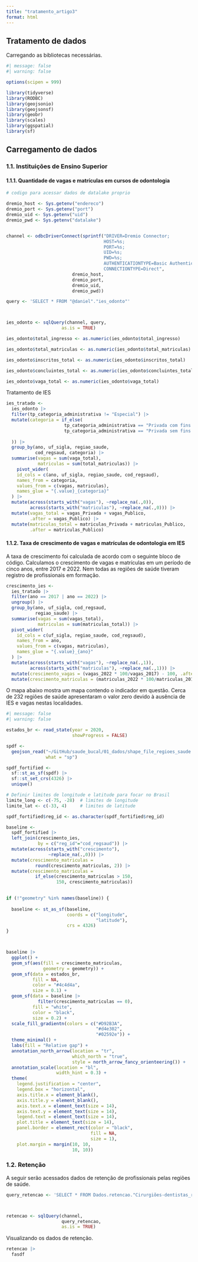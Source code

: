 ```yaml
---
title: "tratamento_artigo3"
format: html
---
```


## Tratamento de dados

Carregando as bibliotecas necessárias.

```r
#| message: false
#| warning: false

options(scipen = 999)

library(tidyverse)
library(RODBC)
library(geojsonio)
library(geojsonsf)
library(geobr)
library(scales)
library(ggspatial) 
library(sf)

```

## Carregamento de dados

### 1.1. Instituições de Ensino Superior

#### 1.1.1. Quantidade de vagas e matrículas em cursos de odontologia

```r

# codigo para acessar dados de datalake proprio 

dremio_host <- Sys.getenv("endereco")
dremio_port <- Sys.getenv("port")
dremio_uid <- Sys.getenv("uid")
dremio_pwd <- Sys.getenv("datalake")


channel <- odbcDriverConnect(sprintf("DRIVER=Dremio Connector;
                                     HOST=%s;
                                     PORT=%s;
                                     UID=%s;
                                     PWD=%s;
                                     AUTHENTICATIONTYPE=Basic Authentication;
                                     CONNECTIONTYPE=Direct", 
                         dremio_host, 
                         dremio_port, 
                         dremio_uid, 
                         dremio_pwd))

query <- 'SELECT * FROM "@daniel"."ies_odonto"'



ies_odonto <- sqlQuery(channel, query, 
                     as.is = TRUE) 

ies_odonto$total_ingresso <- as.numeric(ies_odonto$total_ingresso)

ies_odonto$total_matriculas <- as.numeric(ies_odonto$total_matriculas)

ies_odonto$inscritos_total <- as.numeric(ies_odonto$inscritos_total)

ies_odonto$concluintes_total <- as.numeric(ies_odonto$concluintes_total)

ies_odonto$vaga_total <- as.numeric(ies_odonto$vaga_total)


```

Tratamento de IES

```r

ies_tratado <- 
  ies_odonto |> 
  filter(tp_categoria_administrativa != "Especial") |> 
  mutate(categoria = if_else(
                      tp_categoria_administrativa == "Privada com fins lucrativos" |
                      tp_categoria_administrativa == "Privada sem fins lucrativos", "Privada", "Publico"
                      
  )) |> 
  group_by(ano, uf_sigla, regiao_saude, 
           cod_regsaud, categoria) |> 
  summarise(vagas = sum(vaga_total),
            matriculas = sum(total_matriculas)) |> 
    pivot_wider(
    id_cols = c(ano, uf_sigla, regiao_saude, cod_regsaud),
    names_from = categoria,
    values_from = c(vagas, matriculas),
    names_glue = "{.value}_{categoria}"
  ) |> 
  mutate(across(starts_with("vagas"), ~replace_na(.,0)),
         across(starts_with("matriculas"), ~replace_na(.,0))) |> 
  mutate(vagas_total = vagas_Privada + vagas_Publico, 
         .after = vagas_Publico) |> 
  mutate(matriculas_total = matriculas_Privada + matriculas_Publico, 
         .after = matriculas_Publico)

```

#### 1.1.2. Taxa de crescimento de vagas e matrículas de odontologia em IES

A taxa de crescimento foi calculada de acordo com o seguinte bloco de código. Calculamos o crescimento de vagas e matrículas em um período de cinco anos, entre 2017 e 2022. Nem todas as regiões de saúde tiveram registro de profissionais em formação.

```r

crescimento_ies <- 
  ies_tratado |> 
  filter(ano == 2017 | ano == 2022) |> 
  ungroup() |> 
  group_by(ano, uf_sigla, cod_regsaud,
           regiao_saude) |> 
  summarise(vagas = sum(vagas_total),
            matriculas = sum(matriculas_total)) |> 
  pivot_wider(
    id_cols = c(uf_sigla, regiao_saude, cod_regsaud),
    names_from = ano,
    values_from = c(vagas, matriculas),
    names_glue = "{.value}_{ano}"
  ) |> 
  mutate(across(starts_with("vagas"), ~replace_na(.,1)),
         across(starts_with("matriculas"), ~replace_na(.,1))) |> 
  mutate(crescimento_vagas = (vagas_2022 * 100/vagas_2017) - 100, .after = vagas_2022) |> 
  mutate(crescimento_matriculas = (matriculas_2022 * 100/matriculas_2017) - 100, .after = matriculas_2022)


```

O mapa abaixo mostra um mapa contendo o indicador em questão. Cerca de 232 regiões de saúde apresentaram o valor zero devido à ausência de IES e vagas nestas localidades.

```r
#| message: false
#| warning: false

estados_br <- read_state(year = 2020,
                         showProgress = FALSE)

spdf <- 
  geojson_read("~/GitHub/saude_bucal/01_dados/shape_file_regioes_saude.json", 
               what = "sp") 

spdf_fortified <- 
  sf::st_as_sf(spdf) |> 
  sf::st_set_crs(4326) |> 
  unique()

# Definir limites de longitude e latitude para focar no Brasil
limite_long <- c(-75, -28)  # limites de longitude
limite_lat <- c(-33, 4)     # limites de latitude

spdf_fortified$reg_id <- as.character(spdf_fortified$reg_id)

baseline <- 
  spdf_fortified |> 
  left_join(crescimento_ies, 
            by = c("reg_id"="cod_regsaud")) |> 
  mutate(across(starts_with("crescimento"), 
                ~replace_na(.,0))) |> 
  mutate(crescimento_matriculas = 
           round(crescimento_matriculas, 2)) |> 
  mutate(crescimento_matriculas = 
           if_else(crescimento_matriculas > 150, 
                   150, crescimento_matriculas)) 
  

if (!"geometry" %in% names(baseline)) {
  
  baseline <- st_as_sf(baseline, 
                       coords = c("longitude", 
                                  "latitude"), 
                       crs = 4326) 
}



baseline |> 
  ggplot() +
  geom_sf(aes(fill = crescimento_matriculas, 
              geometry = geometry)) +
  geom_sf(data = estados_br, 
          fill = NA, 
          color = "#4c4d4a", 
          size = 0.1) + 
  geom_sf(data = baseline |> 
            filter(crescimento_matriculas == 0), 
          fill = "white", 
          color = "black", 
          size = 0.2) +
  scale_fill_gradientn(colors = c("#D92B3A", 
                                  "#d4e302",
                                  "#02592e")) + 
  theme_minimal() +
  labs(fill = "Relative gap") +
  annotation_north_arrow(location = "tr",  
                         which_north = "true",
                         style = north_arrow_fancy_orienteering()) +
  annotation_scale(location = "bl", 
                   width_hint = 0.3) +
  theme(
    legend.justification = "center",
    legend.box = "horizontal",
    axis.title.x = element_blank(),
    axis.title.y = element_blank(),
    axis.text.x = element_text(size = 14),  
    axis.text.y = element_text(size = 14),
    legend.text = element_text(size = 14),
    plot.title = element_text(size = 14),
    panel.border = element_rect(color = "black", 
                                fill = NA, 
                                size = 1), 
    plot.margin = margin(10, 10, 
                         10, 10)) 


```

### 1.2. Retenção

A seguir serão acessados dados de retenção de profissionais pelas regiões de saúde.

```r


query_retencao <- 'SELECT * FROM Dados.retencao."Cirurgiões-dentistas_retencao_geral.parquet"'



retencao <- sqlQuery(channel,
                     query_retencao, 
                     as.is = TRUE) 

```

Visualizando os dados de retenção.

```r

retencao |>
  fasdf



```
